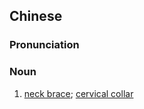 {{also|护颈套}}
==Chinese==
{{zh-forms|s=护颈套}}

===Pronunciation===
{{zh-pron
|m=hùjǐngtào
|cat=n
}}

===Noun===
{{zh-noun}}

# [[neck brace]]; [[cervical collar]]